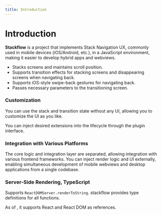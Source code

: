 ```yaml
---
title: Introduction
---
```



# Introduction

**Stackflow** is a project that implements Stack Navigation UX, commonly used in mobile devices (iOS/Android, etc.), in a JavaScript environment, making it easier to develop hybrid apps and webviews.

- Stacks screens and maintains scroll position.
- Supports transition effects for stacking screens and disappearing screens when navigating back.
- Supports iOS-style swipe-back gestures for navigating back.
- Passes necessary parameters to the transitioning screen.

### Customization
You can use the stack and transition state without any UI, allowing you to customize the UI as you like.

You can inject desired extensions into the lifecycle through the plugin interface.

### Integration with Various Platforms
The core logic and integration layer are separated, allowing integration with various frontend frameworks.
You can inject render logic and UI externally, enabling simultaneous development of mobile webviews and desktop applications from a single codebase.

### Server-Side Rendering, TypeScript
Supports `ReactDOMServer.renderToString`. stackflow provides type definitions for all functions.

<Callout emoji="💡">
  As of <CurrentDate locale="en" />, it supports React and React DOM as references.
</Callout>

